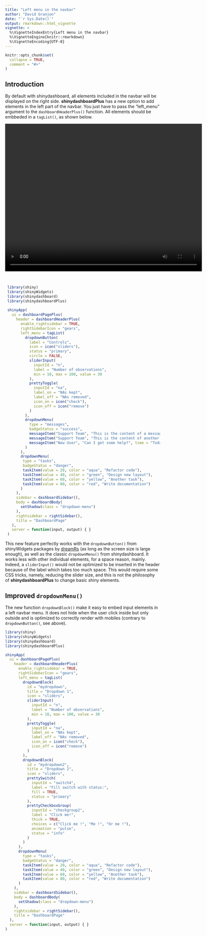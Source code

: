 ```yaml
---
title: "Left menu in the navbar"
author: "David Granjon"
date: "`r Sys.Date()`"
output: rmarkdown::html_vignette
vignette: >
  %\VignetteIndexEntry{Left menu in the navbar}
  %\VignetteEngine{knitr::rmarkdown}
  %\VignetteEncoding{UTF-8}
---
```


```r
knitr::opts_chunk$set(
  collapse = TRUE,
  comment = "#>"
)
```

## Introduction

By default with shinydashboard, all elements included in the navbar will be 
displayed on the right side. **shinydashboardPlus** has a new option to add
elements in the left part of the navbar. You just have to pass the "left_menu" argument
to the `dashboardHeaderPlus()` function. All elements should be embbeded in a `tagList()`,
as shown below.

<video width="640" height="480" controls style="display: block; margin: 0 auto;">
  <source src="figures/navbar-left-menu.mp4" type="video/mp4">
</video>

<br>

```r
 library(shiny)
 library(shinyWidgets)
 library(shinydashboard)
 library(shinydashboardPlus)
 
 shinyApp(
   ui = dashboardPagePlus(
     header = dashboardHeaderPlus(
       enable_rightsidebar = TRUE,
       rightSidebarIcon = "gears",
       left_menu = tagList(
         dropdownButton(
           label = "Controls",
           icon = icon("sliders"),
           status = "primary",
           circle = FALSE,
           sliderInput(
             inputId = "n",
             label = "Number of observations",
             min = 10, max = 100, value = 30
           ),
           prettyToggle(
             inputId = "na",
             label_on = "NAs kept",
             label_off = "NAs removed",
             icon_on = icon("check"),
             icon_off = icon("remove")
           )
         ),
         dropdownMenu(
           type = "messages", 
           badgeStatus = "success",
           messageItem("Support Team", "This is the content of a message.", time = "5 mins"),
           messageItem("Support Team", "This is the content of another message.", time = "2 hours"),
           messageItem("New User", "Can I get some help?", time = "Today")
         )
       ),
       dropdownMenu(
        type = "tasks", 
        badgeStatus = "danger",
        taskItem(value = 20, color = "aqua", "Refactor code"),
        taskItem(value = 40, color = "green", "Design new layout"),
        taskItem(value = 60, color = "yellow", "Another task"),
        taskItem(value = 80, color = "red", "Write documentation")
       )
     ),
     sidebar = dashboardSidebar(),
     body = dashboardBody(
       setShadow(class = "dropdown-menu")
     ),
     rightsidebar = rightSidebar(),
     title = "DashboardPage"
   ),
   server = function(input, output) { }
 )
```

This new feature perfectly works with the `dropdownButton()` from shinyWidgets packages
by [dreamRs](https://twitter.com/_pvictorr) (as long as the screen size is large enough), 
as well as the classic `dropdownMenu()` from shinydashboard. 
It works less with other individual elements, for a space reason, mainly.
Indeed, a `sliderInput()` would not be optimized to be inserted in the header 
because of the label which takes too much space. This would require
some CSS tricks, namely, reducing the slider size, and this is not the philosophy of 
**shinydashboardPlus** to change basic shiny elements. 

## Improved `dropdownMenu()`

The new function `dropdownBlock()` make it easy to embed input elements in a left navbar
menu. It does not hide when the user click inside but only outside and is optimized to
correctly render with mobiles (contrary to `dropdownButton()`, see above).

```r
library(shiny)
library(shinyWidgets)
library(shinydashboard)
library(shinydashboardPlus)

shinyApp(
  ui = dashboardPagePlus(
    header = dashboardHeaderPlus(
      enable_rightsidebar = TRUE,
      rightSidebarIcon = "gears",
      left_menu = tagList(
        dropdownBlock(
          id = "mydropdown",
          title = "Dropdown 1",
          icon = "sliders",
          sliderInput(
            inputId = "n",
            label = "Number of observations",
            min = 10, max = 100, value = 30
          ),
          prettyToggle(
            inputId = "na",
            label_on = "NAs kept",
            label_off = "NAs removed",
            icon_on = icon("check"),
            icon_off = icon("remove")
          )
        ),
        dropdownBlock(
          id = "mydropdown2",
          title = "Dropdown 2",
          icon = "sliders",
          prettySwitch(
            inputId = "switch4",
            label = "Fill switch with status:",
            fill = TRUE, 
            status = "primary"
          ),
          prettyCheckboxGroup(
            inputId = "checkgroup2",
            label = "Click me!", 
            thick = TRUE,
            choices = c("Click me !", "Me !", "Or me !"),
            animation = "pulse", 
            status = "info"
          )
        )
      ),
      dropdownMenu(
        type = "tasks", 
        badgeStatus = "danger",
        taskItem(value = 20, color = "aqua", "Refactor code"),
        taskItem(value = 40, color = "green", "Design new layout"),
        taskItem(value = 60, color = "yellow", "Another task"),
        taskItem(value = 80, color = "red", "Write documentation")
      )
    ),
    sidebar = dashboardSidebar(),
    body = dashboardBody(
      setShadow(class = "dropdown-menu")
    ),
    rightsidebar = rightSidebar(),
    title = "DashboardPage"
  ),
  server = function(input, output) { }
)
```